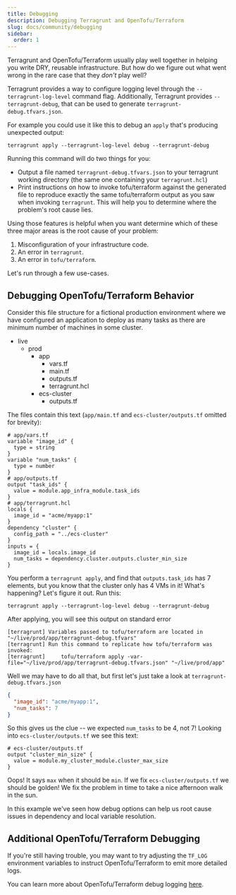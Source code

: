 ```yaml
---
title: Debugging
description: Debugging Terragrunt and OpenTofu/Terraform
slug: docs/community/debugging
sidebar:
  order: 1
---
```



Terragrunt and OpenTofu/Terraform usually play well together in helping you
write DRY, reusable infrastructure. But how do we figure out what
went wrong in the rare case that they _don't_ play well?

Terragrunt provides a way to configure logging level through the `--terragrunt-log-level`
command flag. Additionally, Terragrunt provides `--terragrunt-debug`, that can be used
to generate `terragrunt-debug.tfvars.json`.

For example you could use it like this to debug an `apply` that's producing
unexpected output:

```shell
terragrunt apply --terragrunt-log-level debug --terragrunt-debug
```

Running this command will do two things for you:

- Output a file named `terragrunt-debug.tfvars.json` to your terragrunt
    working directory (the same one containing your `terragrunt.hcl`)
- Print instructions on how to invoke tofu/terraform against the generated file to
    reproduce exactly the same tofu/terraform output as you saw when invoking
    `terragrunt`. This will help you to determine where the problem's root cause
    lies.

Using those features is helpful when you want determine which of these three major areas is the
root cause of your problem:

1. Misconfiguration of your infrastructure code.
2. An error in `terragrunt`.
3. An error in `tofu/terraform`.

Let's run through a few use-cases.

## Debugging OpenTofu/Terraform Behavior

Consider this file structure for a fictional production environment where we
have configured an application to deploy as many tasks as there are minimum
number of machines in some cluster.

<FileTree>

- live
  - prod
    - app
      - vars.tf
      - main.tf
      - outputs.tf
      - terragrunt.hcl
    - ecs-cluster
      - outputs.tf

</FileTree>

The files contain this text (`app/main.tf` and `ecs-cluster/outputs.tf` omitted
for brevity):

```hcl
# app/vars.tf
variable "image_id" {
  type = string
}
variable "num_tasks" {
  type = number
}
# app/outputs.tf
output "task_ids" {
  value = module.app_infra_module.task_ids
}
# app/terragrunt.hcl
locals {
  image_id = "acme/myapp:1"
}
dependency "cluster" {
  config_path = "../ecs-cluster"
}
inputs = {
  image_id = locals.image_id
  num_tasks = dependency.cluster.outputs.cluster_min_size
}
```

You perform a `terragrunt apply`, and find that `outputs.task_ids` has 7
elements, but you know that the cluster only has 4 VMs in it! What's happening?
Let's figure it out. Run this:

```shell
terragrunt apply --terragrunt-log-level debug --terragrunt-debug
```

After applying, you will see this output on standard error

```log
[terragrunt] Variables passed to tofu/terraform are located in "~/live/prod/app/terragrunt-debug.tfvars"
[terragrunt] Run this command to replicate how tofu/terraform was invoked:
[terragrunt]     tofu/terraform apply -var-file="~/live/prod/app/terragrunt-debug.tfvars.json" "~/live/prod/app"
```

Well we may have to do all that, but first let's just take a look at `terragrunt-debug.tfvars.json`

```json
{
  "image_id": "acme/myapp:1",
  "num_tasks": 7
}
```

So this gives us the clue -- we expected `num_tasks` to be 4, not 7! Looking into
`ecs-cluster/outputs.tf` we see this text:

```hcl
# ecs-cluster/outputs.tf
output "cluster_min_size" {
  value = module.my_cluster_module.cluster_max_size
}
```

Oops! It says `max` when it should be `min`. If we fix `ecs-cluster/outputs.tf`
we should be golden! We fix the problem in time to take a nice afternoon walk in
the sun.

In this example we've seen how debug options can help us root cause issues
in dependency and local variable resolution.

## Additional OpenTofu/Terraform Debugging

If you're still having trouble, you may want to try adjusting the `TF_LOG` environment variables to instruct OpenTofu/Terraform to emit more detailed logs.

You can learn more about OpenTofu/Terraform debug logging [here](https://opentofu.org/docs/internals/debugging/).
